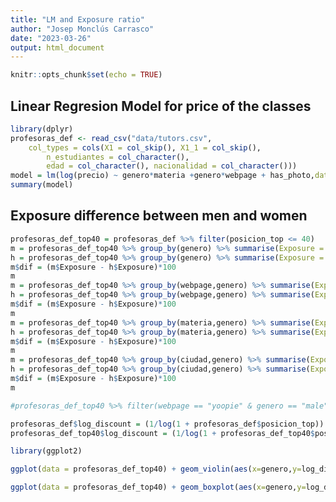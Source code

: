 ```yaml
---
title: "LM and Exposure ratio"
author: "Josep Monclús Carrasco"
date: "2023-03-26"
output: html_document
---
```


```r
knitr::opts_chunk$set(echo = TRUE)
```

## Linear Regresion Model for price of the classes

```r
library(dplyr)
profesoras_def <- read_csv("data/tutors.csv", 
    col_types = cols(X1 = col_skip(), X1_1 = col_skip(), 
        n_estudiantes = col_character(), 
        edad = col_character(), nacionalidad = col_character()))
model = lm(log(precio) ~ genero*materia +genero*webpage + has_photo,data = profesoras_def %>% dplyr::filter(genero %in% c("female","male")) %>% distinct(id_profesor,precio,genero,materia,webpage,has_photo,edad) )
summary(model)
```


## Exposure difference between men and women

```r
profesoras_def_top40 = profesoras_def %>% filter(posicion_top <= 40)
m = profesoras_def_top40 %>% group_by(genero) %>% summarise(Exposure = mean((1/log(1+posicion_top)) / (1/log(2))))%>% filter(genero == "female")
h = profesoras_def_top40 %>% group_by(genero) %>% summarise(Exposure = mean((1/log(1+posicion_top)) / (1/log(2))))%>% filter(genero == "male")
m$dif = (m$Exposure - h$Exposure)*100
m
m = profesoras_def_top40 %>% group_by(webpage,genero) %>% summarise(Exposure = mean((1/log(1+posicion_top)) / (1/log(2)))) %>% filter(genero == "female")
h = profesoras_def_top40 %>% group_by(webpage,genero) %>% summarise(Exposure = mean((1/log(1+posicion_top)) / (1/log(2)))) %>% filter(genero == "male")
m$dif = (m$Exposure - h$Exposure)*100
m
m = profesoras_def_top40 %>% group_by(materia,genero) %>% summarise(Exposure = mean((1/log(1+posicion_top)) / (1/log(2))))%>% filter(genero == "female")
h = profesoras_def_top40 %>% group_by(materia,genero) %>% summarise(Exposure = mean((1/log(1+posicion_top)) / (1/log(2))))%>% filter(genero == "male")
m$dif = (m$Exposure - h$Exposure)*100
m
m = profesoras_def_top40 %>% group_by(ciudad,genero) %>% summarise(Exposure = mean((1/log(1+posicion_top)) / (1/log(2))))%>% filter(genero == "female")
h = profesoras_def_top40 %>% group_by(ciudad,genero) %>% summarise(Exposure = mean((1/log(1+posicion_top)) / (1/log(2))))%>% filter(genero == "male")
m$dif = (m$Exposure - h$Exposure)*100
m

#profesoras_def_top40 %>% filter(webpage == "yoopie" & genero == "male")
```

```r
profesoras_def$log_discount = (1/log(1 + profesoras_def$posicion_top)) / (1/log(2))
profesoras_def_top40$log_discount = (1/log(1 + profesoras_def_top40$posicion_top)) / (1/log(2))

library(ggplot2)

ggplot(data = profesoras_def_top40) + geom_violin(aes(x=genero,y=log_discount,color = genero,fill=genero))

ggplot(data = profesoras_def_top40) + geom_boxplot(aes(x=genero,y=log_discount,color = genero,fill=genero))
```